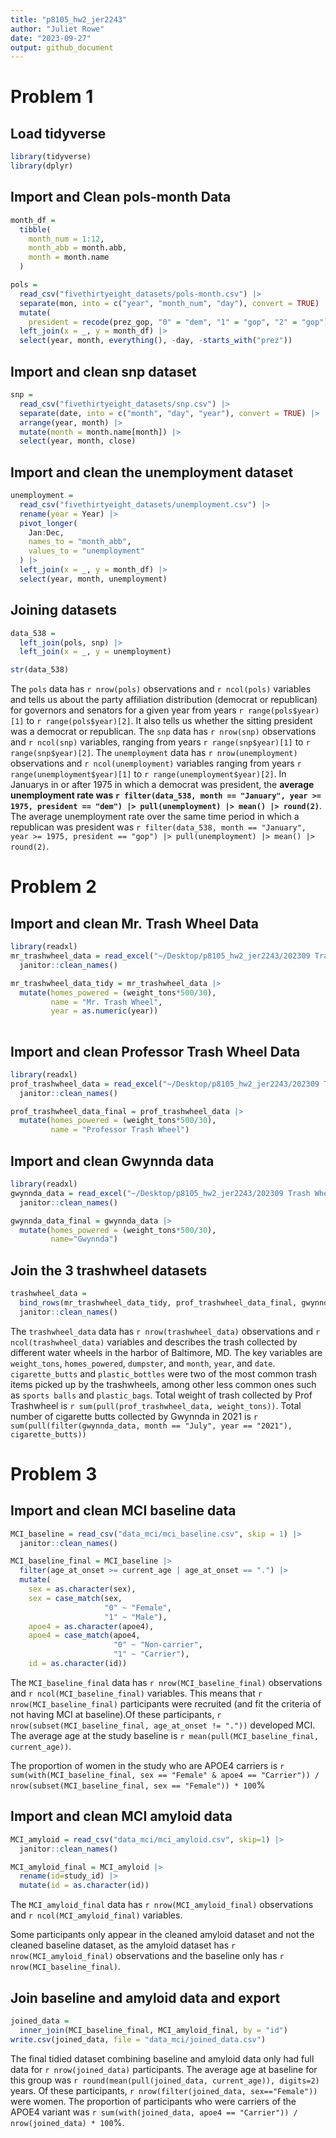 ```yaml
---
title: "p8105_hw2_jer2243"
author: "Juliet Rowe"
date: "2023-09-27"
output: github_document
---
```


# Problem 1

## Load tidyverse
```r
library(tidyverse)
library(dplyr)
```


## Import and Clean pols-month Data

```r
month_df = 
  tibble(
    month_num = 1:12,
    month_abb = month.abb,
    month = month.name
  )

pols = 
  read_csv("fivethirtyeight_datasets/pols-month.csv") |>
  separate(mon, into = c("year", "month_num", "day"), convert = TRUE) |>
  mutate(
    president = recode(prez_gop, "0" = "dem", "1" = "gop", "2" = "gop")) |>
  left_join(x = _, y = month_df) |> 
  select(year, month, everything(), -day, -starts_with("prez")) 
```

## Import and clean snp dataset

```r
snp = 
  read_csv("fivethirtyeight_datasets/snp.csv") |>
  separate(date, into = c("month", "day", "year"), convert = TRUE) |>
  arrange(year, month) |>
  mutate(month = month.name[month]) |>
  select(year, month, close) 
```


## Import and clean the unemployment dataset

```r
unemployment = 
  read_csv("fivethirtyeight_datasets/unemployment.csv") |>
  rename(year = Year) |>
  pivot_longer(
    Jan:Dec, 
    names_to = "month_abb",
    values_to = "unemployment"
  ) |> 
  left_join(x = _, y = month_df) |> 
  select(year, month, unemployment)
```


## Joining datasets
```r
data_538 = 
  left_join(pols, snp) |>
  left_join(x = _, y = unemployment)

str(data_538)
```

The `pols` data has `r nrow(pols)` observations and `r ncol(pols)` variables and tells us about the party affiliation distribution (democrat or republican) for governors and senators for a given year from years `r range(pols$year)[1]` to `r range(pols$year)[2]`. It also tells us whether the sitting president was a democrat or republican. The `snp` data has `r nrow(snp)` observations and `r ncol(snp)` variables, ranging from years `r range(snp$year)[1]` to `r range(snp$year)[2]`. The `unemployment` data has `r nrow(unemployment)` observations and `r ncol(unemployment)` variables ranging from years `r range(unemployment$year)[1]` to `r range(unemployment$year)[2]`. In Januarys in or after 1975 in which a democrat was president, the **average unemployment rate was `r filter(data_538, month == "January", year >= 1975, president == "dem") |> pull(unemployment) |> mean() |> round(2)`**.  The average unemployment rate over the same time period in which a republican was president was `r filter(data_538, month == "January", year >= 1975, president == "gop") |> pull(unemployment) |> mean() |> round(2)`.

# Problem 2

## Import and clean Mr. Trash Wheel Data

```r
library(readxl)
mr_trashwheel_data = read_excel("~/Desktop/p8105_hw2_jer2243/202309 Trash Wheel Collection Data.xlsx", sheet=1, range="A2:M586") |>
  janitor::clean_names()

mr_trashwheel_data_tidy = mr_trashwheel_data |>
  mutate(homes_powered = (weight_tons*500/30),
         name = "Mr. Trash Wheel",
         year = as.numeric(year))
  
```

## Import and clean Professor Trash Wheel Data

```r
library(readxl)
prof_trashwheel_data = read_excel("~/Desktop/p8105_hw2_jer2243/202309 Trash Wheel Collection Data.xlsx", sheet=2, range="A2:L108") |>
  janitor::clean_names()

prof_trashwheel_data_final = prof_trashwheel_data |>
  mutate(homes_powered = (weight_tons*500/30),
         name = "Professor Trash Wheel")


```

## Import and clean Gwynnda data

```r
library(readxl)
gwynnda_data = read_excel("~/Desktop/p8105_hw2_jer2243/202309 Trash Wheel Collection Data.xlsx", sheet=4, range="A2:K157") |>
  janitor::clean_names()

gwynnda_data_final = gwynnda_data |>
  mutate(homes_powered = (weight_tons*500/30),
         name="Gwynnda")
```

## Join the 3 trashwheel datasets
```r
trashwheel_data =
  bind_rows(mr_trashwheel_data_tidy, prof_trashwheel_data_final, gwynnda_data_final) |>
  janitor::clean_names()

```

The `trashwheel_data` data has `r nrow(trashwheel_data)` observations and `r ncol(trashwheel_data)` variables and describes the trash collected by different water wheels in the harbor of Baltimore, MD. The key variables are `weight_tons`, `homes_powered`, `dumpster`, and `month`, `year`, and `date`. `cigarette_butts` and `plastic_bottles` were two of the most common trash items picked up by the trashwheels, among other less common ones such as `sports balls` and `plastic_bags`.
Total weight of trash collected by Prof Trashwheel is `r sum(pull(prof_trashwheel_data, weight_tons))`. Total number of cigarette butts collected by Gwynnda in 2021 is `r sum(pull(filter(gwynnda_data, month == "July", year == "2021"), cigarette_butts))`


# Problem 3

## Import and clean MCI baseline data
```r
MCI_baseline = read_csv("data_mci/mci_baseline.csv", skip = 1) |>
  janitor::clean_names()

MCI_baseline_final = MCI_baseline |>
  filter(age_at_onset >= current_age | age_at_onset == ".") |>
  mutate(
    sex = as.character(sex),
    sex = case_match(sex,
                     "0" ~ "Female",
                     "1" ~ "Male"),
    apoe4 = as.character(apoe4),
    apoe4 = case_match(apoe4,
                       "0" ~ "Non-carrier",
                       "1" ~ "Carrier"),
    id = as.character(id))


```

The `MCI_baseline_final` data has `r nrow(MCI_baseline_final)` observations and `r ncol(MCI_baseline_final)` variables. This means that `r nrow(MCI_baseline_final)` participants were recruited (and fit the criteria of not having MCI at baseline).Of these participants, `r nrow(subset(MCI_baseline_final, age_at_onset != "."))` developed MCI.
The average age at the study baseline is `r mean(pull(MCI_baseline_final, current_age))`. 


The proportion of women in the study who are APOE4 carriers is `r sum(with(MCI_baseline_final, sex == "Female" & apoe4 == "Carrier")) / nrow(subset(MCI_baseline_final, sex == "Female")) * 100`%


## Import and clean MCI amyloid data
```r
MCI_amyloid = read_csv("data_mci/mci_amyloid.csv", skip=1) |>
  janitor::clean_names()

MCI_amyloid_final = MCI_amyloid |>
  rename(id=study_id) |>
  mutate(id = as.character(id))

```
The `MCI_amyloid_final` data has `r nrow(MCI_amyloid_final)` observations and `r ncol(MCI_amyloid_final)` variables. 

Some participants only appear in the cleaned amyloid dataset and not the cleaned baseline dataset, as the amyloid dataset has `r nrow(MCI_amyloid_final)` observations and the baseline only has `r nrow(MCI_baseline_final)`. 


## Join baseline and amyloid data and export
```r
joined_data = 
  inner_join(MCI_baseline_final, MCI_amyloid_final, by = "id")
write.csv(joined_data, file = "data_mci/joined_data.csv")
```

The final tidied dataset combining baseline and amyloid data only had full data for `r nrow(joined_data)` participants. The average age at baseline for this group was `r round(mean(pull(joined_data, current_age)), digits=2)` years. Of these participants, `r nrow(filter(joined_data, sex=="Female"))` were women.
The proportion of participants who were carriers of the APOE4 variant was `r sum(with(joined_data, apoe4 == "Carrier")) / nrow(joined_data) * 100`%.

